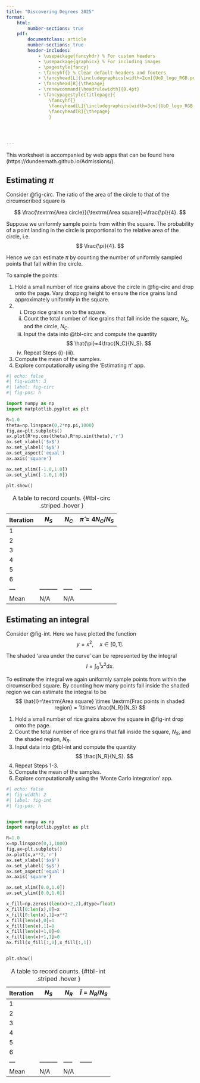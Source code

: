 ```yaml
---
title: "Discovering Degrees 2025"
format: 
    html:
        number-sections: true
    pdf:
        documentclass: article
        number-sections: true
        header-includes:
            - \usepackage{fancyhdr} % For custom headers
            - \usepackage{graphicx} % For including images
            - \pagestyle{fancy}
            - \fancyhf{} % Clear default headers and footers
            - \fancyhead[L]{\includegraphics[width=2cm]{UoD_logo_RGB.png}} 
            - \fancyhead[R]{\thepage} 
            - \renewcommand{\headrulewidth}{0.4pt} 
            - \fancypagestyle{titlepage}{
                \fancyhf{}
                \fancyhead[L]{\includegraphics[width=3cm]{UoD_logo_RGB.png}}
                \fancyhead[R]{\thepage}
                }
         



---
```




\thispagestyle{titlepage}

This worksheet is accompanied by web apps that can be found here (https://dundeemath.github.io/Admissions/).


## Estimating $\pi$

Consider @fig-circ.
The ratio of the area of the circle to that of the circumscribed square is

$$
\frac{\textrm{Area circle}}{\textrm{Area square}}=\frac{\pi}{4}.
$$

Suppose we uniformly sample points from within the square. The probability of a point landing in the circle is proportional to the relative area of the circle, i.e.
$$
\frac{\pi}{4}.
$$

Hence we can estimate $\pi$ by counting the number of uniformly sampled points that fall within the circle.

To sample the points:

1. Hold a small number of rice grains above the circle in @fig-circ and drop onto the page. Vary dropping height to ensure the rice grains land approximately uniformly in the square. 
2. 
    (i) Drop rice grains on to the square.
    (ii) Count the total number of rice grains that fall inside the square, $N_S$, and the circle, $N_C$.
    (iii) Input the data into @tbl-circ and compute the quantity
    $$
    \hat{\pi}=4\frac{N_C}{N_S}.
    $$
    (iv)  Repeat Steps (i)-(iii).
5. Compute the mean of the samples.
6. Explore computationally using the 'Estimating $\pi$' app.


\newpage

```python
#| echo: false
#| fig-width: 3
#| label: fig-circ
#| fig-pos: h

import numpy as np
import matplotlib.pyplot as plt

R=1.0
theta=np.linspace(0,2*np.pi,1000)
fig,ax=plt.subplots()
ax.plot(R*np.cos(theta),R*np.sin(theta),'r')
ax.set_xlabel('$x$')
ax.set_ylabel('$y$')
ax.set_aspect('equal')
ax.axis('square')

ax.set_xlim([-1.0,1.0])
ax.set_ylim([-1.0,1.0])

plt.show()
```



| Iteration| $N_S$ | $N_C$ | $\hat{\pi}=4N_C/N_S$ |
| ---|---------|-----|------|
| 1 |       |    |     |  
| 2 |       |    |     |  
|3  |       |    |     |  
|4 |       |    |     |  
|5 |       |    |     |  
|6 |       |    |     |  
| ---|---------|-----|------|
| Mean | N/A | N/A  | |

: A table to record counts. {#tbl-circ .striped .hover }


\newpage 

## Estimating an integral

Consider @fig-int.
Here we have plotted the function 
$$
y=x^2, \quad x \in [0,1].
$$

The shaded 'area under the curve' can be represented by the integral
$$
I=\int_0^1 x^2 \textrm{d}x.
$$

To estimate the integral we  again uniformly sample points from within the circumscribed square.  By counting how many points fall inside the shaded region we can estimate the integral to be
$$
\hat{I}=\textrm{Area square} \times \textrm{Frac points in shaded region} = 1\times \frac{N_R}{N_S}
$$

1. Hold a small number of rice grains above the square in @fig-int drop onto the page.
2. Count the total number of rice grains that fall inside the square, $N_S$, and the shaded region, $N_R$.
3. Input data into @tbl-int and compute the quantity
$$
\frac{N_R}{N_S}.
$$
4. Repeat Steps 1-3.
5. Compute the mean of the samples.
6. Explore computationally using the 'Monte Carlo integration' app.


\newpage 

```python
#| echo: false
#| fig-width: 2
#| label: fig-int
#| fig-pos: h


import numpy as np
import matplotlib.pyplot as plt

R=1.0
x=np.linspace(0,1,1000)
fig,ax=plt.subplots()
ax.plot(x,x**2,'r')
ax.set_xlabel('$x$')
ax.set_ylabel('$y$')
ax.set_aspect('equal')
ax.axis('square')

ax.set_xlim([0.0,1.0])
ax.set_ylim([0.0,1.0])

x_fill=np.zeros((len(x)+2,2),dtype=float)
x_fill[0:len(x),0]=x
x_fill[0:len(x),1]=x**2
x_fill[len(x),0]=1
x_fill[len(x),1]=0
x_fill[len(x)+1,0]=0
x_fill[len(x)+1,1]=0
ax.fill(x_fill[:,0],x_fill[:,1])


plt.show()
```



| Iteration| $N_S$ | $N_R$ | $\hat{I}=N_R/N_S$ |
| ---|---------|-----|------|
| 1 |       |    |     |  
| 2 |       |    |     |  
|3  |       |    |     |  
|4 |       |    |     |  
|5 |       |    |     |  
|6 |       |    |     |  
| ---|---------|-----|------|
| Mean | N/A | N/A  | |

: A table to record counts. {#tbl-int .striped .hover }







